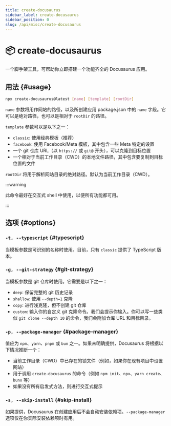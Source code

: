 ```yaml
---
title: create-docusaurus
sidebar_label: create-docusaurus
sidebar_position: 0
slug: /api/misc/create-docusaurus
---
```


# 📦 create-docusaurus

一个脚手架工具，可帮助你立即搭建一个功能齐全的 Docusaurus 应用。

## 用法 {#usage}

```bash
npx create-docusaurus@latest [name] [template] [rootDir]
```

`name` 参数将用作网站的路径，以及所创建应用 package.json 中的 `name` 字段。它可以是绝对路径，也可以是相对于 `rootDir` 的路径。

`template` 参数可以是以下之一：

- `classic`: 使用经典模板（推荐）
- `facebook`: 使用 Facebook/Meta 模板，其中包含一些 Meta 特定的设置
- 一个 git 仓库 URL（以 `https://` 或 `git@` 开头），可以克隆到目标位置
- 一个相对于当前工作目录（CWD）的本地文件路径，其中包含要复制到目标位置的文件

`rootDir` 将用于解析网站目录的绝对路径。默认为当前工作目录（CWD）。

:::warning

此命令最好在交互式 shell 中使用，以便所有功能都可用。

:::

## 选项 {#options}

### `-t, --typescript` {#typescript}

当模板参数是可识别的名称时使用。目前，只有 `classic` 提供了 TypeScript 版本。

### `-g, --git-strategy` {#git-strategy}

当模板参数是 git 仓库时使用。它需要是以下之一：

- `deep`: 保留完整的 git 历史记录
- `shallow`: 使用 `--depth=1` 克隆
- `copy`: 进行浅克隆，但不创建 git 仓库
- `custom`: 输入你的自定义 git 克隆命令。我们会提示你输入。你可以写一些类似 `git clone --depth 10` 的命令，我们会附加仓库 URL 和目标目录。

### `-p, --package-manager` {#package-manager}

值应为 `npm`、`yarn`、`pnpm` 或 `bun` 之一。如果未明确提供，Docusaurus 将根据以下情况推断一个：

- 当前工作目录（CWD）中已存在的锁文件（例如，如果你在现有项目中设置网站）
- 用于调用 `create-docusaurus` 的命令（例如 `npm init`、`npx`、`yarn create`、`bunx` 等）
- 如果没有所有启发式方法，则进行交互式提示

### `-s, --skip-install` {#skip-install}

如果提供，Docusaurus 在创建应用后不会自动安装依赖项。`--package-manager` 选项仅在你实际安装依赖项时有用。
